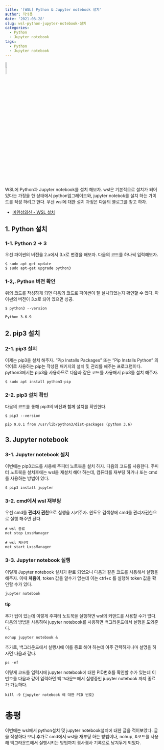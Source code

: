 ```yaml
---
title: '[WSL] Python & Jupyter notebook 설치'
author: 최의용
date: '2021-03-28'
slug: wsl-python-jupyter-notebook-설치
categories:
  - Python
  - Jupyter notebook
tags:
  - Python
  - Jupyter notebook
---
```


![](/post/2021-03-28-wsl-python-jupyter-notebook-install_files/test.PNG){width=10%}

WSL에 Python과 Jupyter notebook를 설치 해보자. wsl은 기본적으로 설치가 되어 있다는 가정을 한 상태에서 python업그레이드와, jupyter notebok를 설치 하는 가이드를 작성 하려고 한다. 우선 wsl에 대한 설치 과정은 다음의 블로그를 참고 하자.

 - [미완성의신 - WSL 설치](https://medium.com/@unfinishedgod/wsl%EC%97%90-%EB%8C%80%ED%95%B4-%EC%95%8C%EC%95%84%EB%B3%B4%EC%9E%90-e01eb130bbff)
 

## 1. Python 설치

### 1-1. Python 2 -> 3 

우선 파이썬의 버전을 2.x에서 3.x로 변경을 해보자. 다음의 코드를 하나씩 입력해보자.

```
$ sudo apt-get update
$ sudo apt-get upgrade python3
```

### 1-2,. Python 버전 확인

위의 코드를 작성하게 되면 다음의 코드로 파이썬이 잘 설치되었는지 확인할 수 있다. 파이썬의 버전이 3.x로 되어 있으면 성공.

```
$ python3 --version

Python 3.6.9
```

## 2. pip3 설치

### 2-1. pip3 설치

이제는 pip3을 설치 해주자. "Pip Installs Packages" 또는 "Pip Installs Python" 의 약어로 사용하는 pip는 작성된 패키지의 설치 및 관리를 해주는 프로그램이다. python3에서는 pip3을 사용하므로 다음과 같은 코드를 사용해서 pip3를 설치 해주자.

```
$ sudo apt install python3-pip

```

### 2-2. pip3 설치 확인

다음의 코드를 통해 pip3의 버전과 함께 설치를 확인한다.

```
$ pip3 --version

pip 9.0.1 from /usr/lib/python3/dist-packages (python 3.6)
```

## 3. Jupyter notebook

### 3-1. Jupyter notebook 설치

이번에는 pip3코드를 사용해 주피터 노트북을 설치 하자. 다음의 코드를 사용한다. 주피터 노트북을 설치후에는 wsl을 재설치 해야 하는데, 컴퓨터를 재부팅 하거나 또는 cmd를 사용하는 방법이 있다.

```
$ pip3 install jupyter
```

### 3-2. cmd에서 wsl 재부팅

우선 cmd를 **관리자 권한**으로 실행을 시켜주자. 윈도우 검색창에 cmd를 관리자권한으로 실행 해주면 된다. 

```
# wsl 종료
net stop LxssManager

# wsl 재시작
net start LxssManager
```

### 3-3. Jupyter notebook 실행

이렇게 Jupyter notebook 설치가 완료 되었으니 다음과 같은 코드를 사용해서 실행을 해주자. 이때 **처음에**, token 값을 알수가 없는데 이는 ctrl+c 를 실행해 token 값을 확인할 수가 있다.

```
jupyter notebook
```

#### tip

추가 팁이 있는데 이렇게 주피터 노트북을 실행하면 wsl의 커맨드를 사용할 수가 없다. 다음의 방법을 사용하여 jupyter notebook를 사용하면 백그라운드에서 실행을 도와준다. 

```
nohup jupyter notebook &
```

추가로, 백그라운드에서 실행시에 이를 종료 해야 하는데 아주 간략하게나마 설명을 하자면 다음과 같다. 

```
ps -ef
```

이렇게 코드를 입력시에 jupyter notebook에 대한 PID번호를 확인할 수가 있는데 이 번호를 다음과 같이 입력하면 백그라운드에서 실행중인 jupyter notebook 까지 종료가 가능하다. 

```
kill -9 {jupyter notebook 에 대한 PID 번호} 
```


# 총평 

이번에는 wsl에서 python설치 및 jupyter notebook설치에 대한 글을 적어보았다. 글을 작성하다 보니 추가로 cmd에서 wsl을 재부팅 하는 방법이나, nohup, &코드를 사용해 백그라운드에서 실행시키는 방법까지 겸사겸사 기록으로 남겨두게 되었다.



